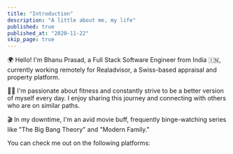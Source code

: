 ```yaml
---
title: "Introduction"
description: "A little about me, my life"
published: true
published_at: "2020-11-22"
skip_page: true
---
```


🌍 Hello! I'm Bhanu Prasad, a Full Stack Software Engineer from India 🇮🇳, currently working remotely for Realadvisor, a Swiss-based appraisal and property platform.

🏋️‍♂️ I'm passionate about fitness and constantly strive to be a better version of myself every day. I enjoy sharing this journey and connecting with others who are on similar paths.

🎬 In my downtime, I'm an avid movie buff, frequently binge-watching series like "The Big Bang Theory" and "Modern Family."

You can check me out on the following platforms:

<SocialLinks />
